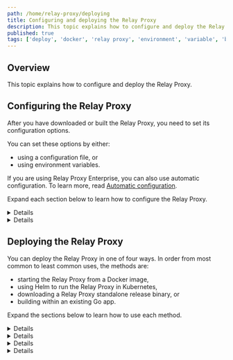 ```yaml
---
path: /home/relay-proxy/deploying
title: Configuring and deploying the Relay Proxy
description: This topic explains how to configure and deploy the Relay Proxy.
published: true
tags: ['deploy', 'docker', 'relay proxy', 'environment', 'variable', 'big segment', 'sdk']
---
```


## Overview

This topic explains how to configure and deploy the Relay Proxy.

## Configuring the Relay Proxy

After you have downloaded or built the Relay Proxy, you need to set its configuration options. 

You can set these options by either:
- using a configuration file, or 
- using environment variables.

If you are using Relay Proxy Enterprise, you can also use automatic configuration. To learn more, read [Automatic configuration](/home/relay-proxy/automatic-configuration).

Expand each section below to learn how to configure the Relay Proxy.

<Details summary="Expand Using a configuration file">

### Using a configuration file

It's common to use a configuration file when you deploy the Relay Proxy from a release binary or build it from source.

You can also use a configuration file when you run the Relay Proxy from a Docker container, but it is less convenient to do because you must place the configuration file at `/ldr/ld-relay.conf`.

To learn more about the supported configuration options, read the Relay Proxy GitHub repository's [Configuration docs](https://github.com/launchdarkly/ld-relay/blob/v7/docs/configuration.md). To learn about Relay Proxy logging level options, read [Logging](https://github.com/launchdarkly/ld-relay/blob/v7/docs/logging.md).

To use a configuration file:

1. Create a new file:

  <CodeSample>
  <CSTab label="Basic example">

  ```text
  # A single environment which only proxies server-side SDKs
  [environment "Production"]
      sdkKey = "sdk-key-123abc"
  ```

  </CSTab>
  <CSTab label="Multiple environments">

  ```text
  # An environment which proxies SDKs with SDK keys or client-side IDs
  [environment "Production"]
      sdkKey = "sdk-key-123abc"
      envId = "client-side-id-123abc"

  # An environment which proxies SDKs with SDK keys or mobile keys
  [environment "Mobile Production"]
      sdkKey = "sdk-key-123abc"
      mobileKey = "mobile-key-123abc"
  ```

  </CSTab>
  </CodeSample>

2. Run the Relay Proxy binary while passing an argument to identify your configuration file's location. The following example assumes that the configuration file is in your current directory and named `ld-relay.conf`, and that the `ld-relay` binary is in `$GOPATH/bin`.

  Run the following code:

  <CodeSample>
  <CSTab label="Run the binary">

  ```bash
  $GOPATH/bin/ld-relay --config ./ld-relay.conf
  ```

  </CSTab>
  </CodeSample>

If you're using Relay Proxy Enterprise and want to enable automatic configuration or use it in offline mode, read [Enabling automatic configuration](/home/relay-proxy/automatic-configuration#enabling-automatic-configuration) or [Enabling offline mode](/home/relay-proxy/offline#enabling-offline-mode).
</Details>

<Details summary="Expand Using environment variables">

### Using environment variables

The other way to configure your Relay Proxy is with environment variables. This method is available regardless of how you deploy the Relay Proxy, although it is most commonly used with Docker containers.

To learn more about supported environment variables, read the Relay Proxy GitHub repository's [Configuration file format and environment variables](https://github.com/launchdarkly/ld-relay/blob/v7/docs/configuration.md#configuration-file-format-and-environment-variables). To learn about Relay Proxy logging level options, read [Logging](https://github.com/launchdarkly/ld-relay/blob/v7/docs/logging.md).

To use environment variables:

1. Confirm that all of your Relay Proxy configuration values are specified with the appropriate environment variables.

  For example, to specify the SDK key for an environment named `MyEnvName`:

  <CodeSample>
  <CSTab label="Example environment variable">

  ```bash
  export LD_ENV_MyEnvName=<sdk-key-123abc>
  ```

  </CSTab>
  </CodeSample>

2. Run the Relay Proxy binary while passing the `--from-env` argument. The following command assumes that the `ld-relay` binary is in `$GOPATH/bin`.

  <CodeSample>
  <CSTab label="Run the binary">

  ```bash
  $GOPATH/bin/ld-relay --from-env
  ```

  </CSTab>
  </CodeSample>

If you're using Relay Proxy Enterprise and want to enable automatic configuration or use it in offline mode, read [Enabling automatic configuration](/home/relay-proxy/automatic-configuration#enabling-automatic-configuration) or [Enabling offline mode](/home/relay-proxy/offline#enabling-offline-mode).
</Details>

## Deploying the Relay Proxy

You can deploy the Relay Proxy in one of four ways. In order from most common to least common uses, the methods are:

* starting the Relay Proxy from a Docker image,
* using Helm to run the Relay Proxy in Kubernetes,
* downloading a Relay Proxy standalone release binary, or
* building within an existing Go app.

Expand the sections below to learn how to use each method.

<Details summary="Expand Starting the Relay Proxy from a Docker image">

### Starting the Relay Proxy from a Docker image

You can start the Relay Proxy from the `launchdarkly/ld-relay` image, which is available on [Docker Hub](https://hub.docker.com/r/launchdarkly/ld-relay).

To deploy the Relay Proxy with Docker:

1. Use `docker pull` to pull the latest Relay Proxy Docker image:

  <CodeSample>
  <CSTab label="Update your Docker container">

  ```bash
  docker pull launchdarkly/ld-relay
  ```

  </CSTab>
  </CodeSample>

2. Use `docker run` to run the Relay Proxy from your Docker container while specifying your configuration details.

The simplest way to specify the configuration is with environment variables, using the `-e` option of `docker run`. An example configuration that uses environment variables appears below.

For examples and a full list of allowable variables, read the Relay Proxy GitHub repository's [Using with Docker](https://github.com/launchdarkly/ld-relay/blob/v7/docs/docker.md) and [Configuration](https://github.com/launchdarkly/ld-relay/blob/v7/docs/configuration.md).

In the following example, the Relay Proxy is configured to have two LaunchDarkly environments.

For the first environment, the SDK key is `staging-sdk-key-123abc`, and the environment name, for the purposes of logging, is `Staging`. For the second environment, the SDK key is `prod-sdk-key-456def`, and the environment name is `Production`.

In this example, the Relay Proxy is configured to listen on port 8030, which is its default port.

The example configuration follows:

<CodeSample>
<CSTab label="Run with a Docker container">

 ```bash
docker run --name ld-relay              \
     -e LD_ENV_Staging="staging-sdk-key-123abc" \
     -e LD_ENV_Prod="prod-sdk-key-456def"       \
     -p 8030:8030                        \
     -e PORT=8030                        \
     launchdarkly/ld-relay
 ```

</CSTab>
</CodeSample>

</Details>

<Details summary="Expand Using Helm to run the Relay Proxy in Kubernetes">

### Using Helm to run the Relay Proxy in Kubernetes

We maintain a [Helm chart](https://github.com/launchdarkly/ld-relay-helm) to ease Kubernetes-based Relay Proxy deployments.

To deploy the Relay Proxy using this Helm chart:

1. Add the LaunchDarkly Relay Proxy Helm chart repository.

  <CodeSample>
  <CSTab label="Add chart repository">

  ```bash
  helm repo add launchdarkly-ld-relay https://launchdarkly.github.io/ld-relay-helm
  ```
  </CSTab>
  </CodeSample>

2. Use `helm install` to install the chart archive and deploy the proxy into your cluster.

  The fastest way to configure installation is through Helm's `--set` flag. However, we recommend using files with the `--values` flag as this enables easier long term maintenance. In the examples below, replace `MyEnvironment` with the name of your Relay Proxy environment and `sdk-key` with your SDK key.

  Here's how:

<CodeSample>
<CSTab label="Using command line flags">

```bash
helm install relay --set relay.environment.LD_ENV_environment-key-123abc=sdk-key123bc launchdarkly-ld-relay/ld-relay
```

</CSTab>
<CSTab label="Using values file">

```yaml
# values.yaml
relay:
    environment:
        LD_ENV_environment-key-123abc: sdk-key123bc

# Run on the terminal
helm install relay --values ./values.yaml launchdarkly-ld-relay/ld-relay
```
</CSTab>
</CodeSample>

You can find examples and full documentation on all configuration options in the [GitHub repository](https://github.com/launchdarkly/ld-relay-helm).
</Details>

<Details summary="Expand Downloading a Relay Proxy standalone release binary">

### Downloading a Relay Proxy standalone release binary

You can download one of the Relay Proxy's most recent release binaries from our GitHub repository. This repository has all versions of the Relay Proxy releases with details about what each release improves or fixes. We recommend using the most recent release.

To learn more about Relay Proxy release binaries, [visit the GitHub repository](https://github.com/launchdarkly/ld-relay/releases).

If you want to download a release binary from the GitHub repository, you should know the following things:
* **tar.gz** files are executables. You can use these to run the Relay Proxy directly.
* **.deb** and **.rpm** files are intended for use with a package manager.

When executing the binary, use either a [configuration file](#using-a-configuration-file) or [environment variables](#using-environment-variables) to set up your desired configuration.

For an example of running the binary with Windows, read the Relay Proxy GitHub repository's [Building and running in Windows](https://github.com/launchdarkly/ld-relay/blob/v7/docs/windows.md).
</Details>

<Details summary="Expand Building within an existing Go app">

### Building within an existing Go app

To build the Relay Proxy from source:

1. Install Go 1.18 or higher. To install Go, read [Go's documentation](https://golang.org/doc/install).
2. Check out the source code from the default branch of the repository: https://github.com/launchdarkly/ld-relay
3. In the directory where you checked out the code, run `go build .`

The executable binary `ld-relay` appears in the directory.

There is also a shortcut command that can replace the longer procedure above. This command downloads the code and builds it in a single step. After you enter the command, the executable binary `ld-relay` appears in `$GOPATH/bin`. You can move it to any other location.

<CodeSample>
<CSTab label="Download and build the Relay Proxy">

```bash
go install github.com/launchdarkly/ld-relay/v6@latest
```

</CSTab>
</CodeSample>

When executing the binary, use either a [configuration file](#using-a-configuration-file) or [environment variables](#using-environment-variables) to set up your desired configuration.

To learn more, read the Relay Proxy GitHub repository's [Building within an application](https://github.com/launchdarkly/ld-relay/blob/v7/docs/in-app.md).
</Details>
